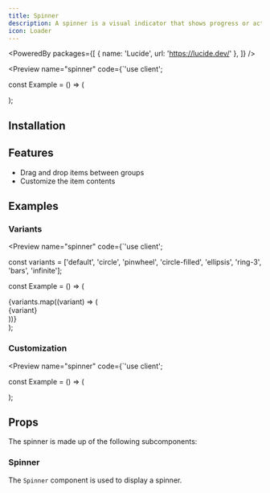 ```yaml
---
title: Spinner
description: A spinner is a visual indicator that shows progress or activity.
icon: Loader
---
```



<PoweredBy packages={[
  { name: 'Lucide', url: 'https://lucide.dev/' },
]} />

<Preview name="spinner" code={`'use client';


const Example = () => (
  <div className="flex w-full h-screen items-center justify-center gap-4 bg-secondary">
    <Spinner />
  </div>
);


## Installation

<Installer packageName="spinner" />

## Features

- Drag and drop items between groups
- Customize the item contents

## Examples

### Variants

<Preview name="spinner" code={`'use client';


const variants = ['default', 'circle', 'pinwheel', 'circle-filled', 'ellipsis', 'ring-3', 'bars', 'infinite'];

const Example = () => (
  <div className="grid grid-cols-4 w-full h-screen items-center justify-center gap-8 bg-secondary">
    {variants.map((variant) => (
      <div key={variant} className="flex flex-col items-center justify-center gap-4">
        <Spinner key={variant} variant={variant} />
        <span className="text-xs text-muted-foreground font-mono">{variant}</span>
      </div>
    ))}
  </div>
);


### Customization

<Preview name="spinner" code={`'use client';


const Example = () => (
  <div className="flex w-full h-screen items-center justify-center bg-secondary">
    <Spinner size={64} className="text-blue-500" />
  </div>
);


## Props

The spinner is made up of the following subcomponents:

### Spinner

The `Spinner` component is used to display a spinner.

<AutoTypeTable path="node_modules/@repo/spinner/index.tsx" name="SpinnerProps" />
